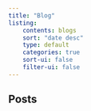 ```yaml
---
title: "Blog"
listing: 
    contents: blogs
    sort: "date desc"
    type: default
    categories: true
    sort-ui: false
    filter-ui: false
---
```


## Posts

:::{#lab-reports}
:::



